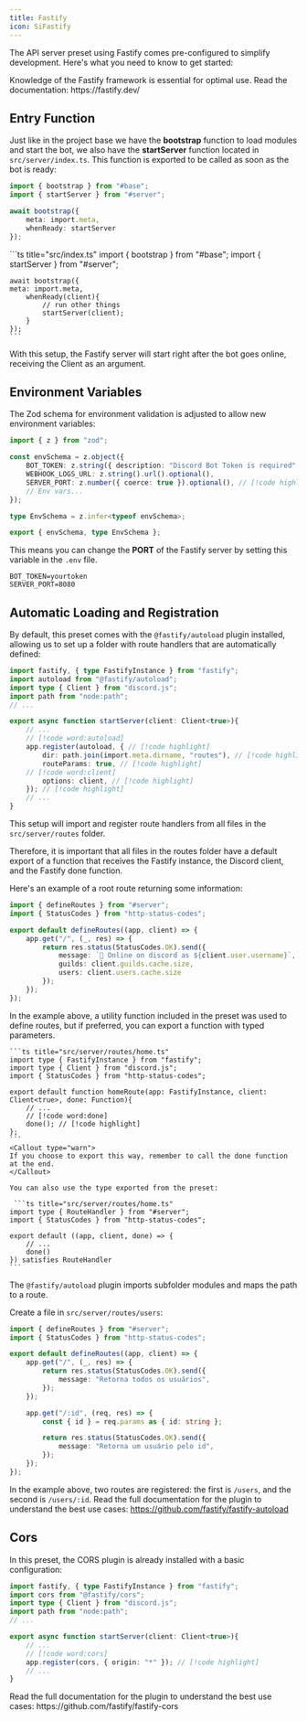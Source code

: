 ```yaml
---
title: Fastify
icon: SiFastify
---
```



The API server preset using Fastify comes pre-configured to simplify development. Here's what you need to know to get started:

<Callout type="warn">
    Knowledge of the Fastify framework is essential for optimal use. Read the documentation: https://fastify.dev/
</Callout>

## Entry Function

Just like in the project base we have the **bootstrap** function to load modules and start the bot, we also have the **startServer** function located in `src/server/index.ts`. This function is exported to be called as soon as the bot is ready:


```ts title="src/index.ts"
import { bootstrap } from "#base";
import { startServer } from "#server";

await bootstrap({ 
    meta: import.meta,
    whenReady: startServer
});
```

<Accordions>
  <Accordion title="If you want to execute additional tasks in the whenReady method">
    ```ts title="src/index.ts"
    import { bootstrap } from "#base";
    import { startServer } from "#server";

    await bootstrap({ 
    meta: import.meta,
        whenReady(client){
            // run other things
            startServer(client);
        }
    });
    ```
  </Accordion>
</Accordions>

With this setup, the Fastify server will start right after the bot goes online, receiving the Client as an argument.

## Environment Variables

The Zod schema for environment validation is adjusted to allow new environment variables:

```ts title="src/settings/env.ts"
import { z } from "zod";

const envSchema = z.object({
    BOT_TOKEN: z.string({ description: "Discord Bot Token is required" }).min(1),
    WEBHOOK_LOGS_URL: z.string().url().optional(),
    SERVER_PORT: z.number({ coerce: true }).optional(), // [!code highlight]
    // Env vars...
});

type EnvSchema = z.infer<typeof envSchema>;

export { envSchema, type EnvSchema };
```

This means you can change the **PORT** of the Fastify server by setting this variable in the `.env` file.

```properties title=".env"
BOT_TOKEN=yourtoken
SERVER_PORT=8080
```

## Automatic Loading and Registration

By default, this preset comes with the `@fastify/autoload` plugin installed, allowing us to set up a folder with route handlers that are automatically defined:

```ts title="src/server/index.ts"
import fastify, { type FastifyInstance } from "fastify";
import autoload from "@fastify/autoload";
import type { Client } from "discord.js";
import path from "node:path";
// ...

export async function startServer(client: Client<true>){
    // ...
    // [!code word:autoload]
    app.register(autoload, { // [!code highlight]
        dir: path.join(import.meta.dirname, "routes"), // [!code highlight]
        routeParams: true, // [!code highlight]
    // [!code word:client]
        options: client, // [!code highlight]
    }); // [!code highlight]
    // ...
}
```

This setup will import and register route handlers from all files in the `src/server/routes` folder.

<Callout type="warn">
  Therefore, it is important that all files in the routes folder have a default export of a function that receives the Fastify instance, the Discord client, and the Fastify done function.
</Callout>

Here's an example of a root route returning some information:

```ts title="src/server/routes/home.ts"
import { defineRoutes } from "#server";
import { StatusCodes } from "http-status-codes";

export default defineRoutes((app, client) => {
    app.get("/", (_, res) => {
        return res.status(StatusCodes.OK).send({
            message: `🍃 Online on discord as ${client.user.username}`,
            guilds: client.guilds.cache.size,
            users: client.users.cache.size
        });
    });
});
```

<Accordions>
  <Accordion title="Alternative ways to define routes">
    <Callout type="info">
    In the example above, a utility function included in the preset was used to define routes, but if preferred, you can export a function with typed parameters. 
    </Callout>

    ```ts title="src/server/routes/home.ts"
    import type { FastifyInstance } from "fastify";
    import type { Client } from "discord.js";
    import { StatusCodes } from "http-status-codes";

    export default function homeRoute(app: FastifyInstance, client: Client<true>, done: Function){
        // ...
        // [!code word:done]
        done(); // [!code highlight]
    };
    ```
    <Callout type="warn">
    If you choose to export this way, remember to call the done function at the end.
    </Callout>

    You can also use the type exported from the preset:

     ```ts title="src/server/routes/home.ts"
    import type { RouteHandler } from "#server";
    import { StatusCodes } from "http-status-codes";

    export default ((app, client, done) => {
        // ...
        done()
    }) satisfies RouteHandler
    ```
  </Accordion>
</Accordions>

The `@fastify/autoload` plugin imports subfolder modules and maps the path to a route.

Create a file in `src/server/routes/users`:
```ts title="src/server/routes/users/route.ts"
import { defineRoutes } from "#server";
import { StatusCodes } from "http-status-codes";

export default defineRoutes((app, client) => {
    app.get("/", (_, res) => {
        return res.status(StatusCodes.OK).send({
            message: "Retorna todos os usuários",
        });
    });

    app.get("/:id", (req, res) => {
        const { id } = req.params as { id: string };

        return res.status(StatusCodes.OK).send({
            message: "Retorna um usuário pelo id",
        });
    });
});
```

In the example above, two routes are registered: the first is `/users`, and the second is `/users/:id`.
<Callout type="info">
    Read the full documentation for the plugin to understand the best use cases: https://github.com/fastify/fastify-autoload
</Callout>

## Cors

In this preset, the CORS plugin is already installed with a basic configuration:

```ts title="src/server/index.ts"
import fastify, { type FastifyInstance } from "fastify";
import cors from "@fastify/cors";
import type { Client } from "discord.js";
import path from "node:path";
// ...

export async function startServer(client: Client<true>){
    // ...
    // [!code word:cors]
    app.register(cors, { origin: "*" }); // [!code highlight]
    // ...
}
```

<Callout type="info">
    Read the full documentation for the plugin to understand the best use cases: https://github.com/fastify/fastify-cors
</Callout>